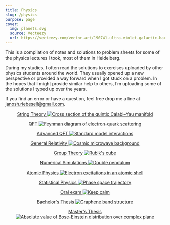 ```yaml
---
title: Physics
slug: /physics
purpose: page
cover:
  img: planets.svg
  source: Vecteezy
  url: https://vecteezy.com/vector-art/190741-ultra-violet-galactic-background-free-vector
---
```



This is a compilation of notes and solutions to problem sheets for some of the physics lectures I took, most of them in Heidelberg.

During my studies, I often read the solutions to exercises uploaded by other physics students around the world. They usually opened up a new perspective or provided a way forward when I got stuck on a problem. In the hopes that I might provide similar help to others, I’m uploading some of the solutions I typed up over the years.

If you find an error or have a question, feel free drop me a line at <janosh.riebesell@gmail.com>.

<Grid minWidth="8em" align="center">

[String Theory ![Cross section of the quintic Calabi–Yau manifold](/string-theory/calabi-yau.png)](/physics/string-theory)

[QFT ![Feynman diagram of electron-quark scattering](/qft/electron-quark-scattering.png)](/physics/qft)

[Advanced QFT ![Standard model interactions](/advanced-qft/standard-model-interactions.png)](/physics/advanced-qft)

[General Relativity ![Cosmic microwave background](/general-relativity/sun-earth-spacetime.jpg)](/physics/general-relativity)

[Group Theory ![Rubik's cube](/group-theory/rubik's-cube.png)](/physics/group-theory)

[Numerical Simulations ![Double pendulum](/numerical-simulations/double-pendulum.jpg)](/physics/numerical-simulations)

[Atomic Physics ![Electron excitations in an atomic shell](/atomic-physics/excited-electrons.png)](/physics/atomic-physics)

[Statistical Physics ![Phase space trajectory](/statistical-physics/phase-space-trajectory.png)](/physics/statistical-physics)

[Oral exam ![Keep calm](/oral-exam/keep-calm.png)](/physics/oral-exam)

[Bachelor's Thesis ![Graphene band structure](/bachelors-thesis/graphene-band-structure.png)](/physics/bachelors-thesis)

[Master's Thesis ![Absolute value of Bose-Einstein distribution over complex plane](masters-thesis/complex-bose-einstein-distribution.png)](/physics/masters-thesis)

</Grid>
